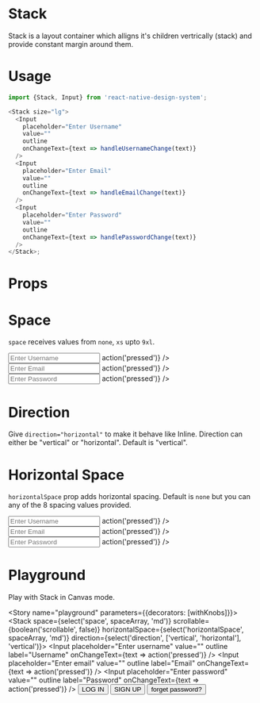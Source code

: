 
<Meta title="Stack" component={Stack} />

# Stack

Stack is a layout container which alligns it's children vertrically (stack) and provide constant margin around them.

# Usage

```js
import {Stack, Input} from 'react-native-design-system';

<Stack size="lg">
  <Input
    placeholder="Enter Username"
    value=""
    outline
    onChangeText={text => handleUsernameChange(text)}
  />
  <Input
    placeholder="Enter Email"
    value=""
    outline
    onChangeText={text => handleEmailChange(text)}
  />
  <Input
    placeholder="Enter Password"
    value=""
    outline
    onChangeText={text => handlePasswordChange(text)}
  />
</Stack>;
```

# Props

<Props of={Stack} />

# Space

`space` receives values from `none`, `xs` upto `9xl`.

<Preview>
  <Story name="space">
    <Stack space="lg">
      <Input
        placeholder="Enter Username"
        value=""
        outline
        onChangeText={text => action('pressed')}
      />
      <Input
        placeholder="Enter Email"
        value=""
        outline
        onChangeText={text => action('pressed')}
      />
      <Input
        placeholder="Enter Password"
        value=""
        outline
        onChangeText={text => action('pressed')}
      />
    </Stack>
  </Story>
</Preview>

# Direction

Give `direction="horizontal"` to make it behave like Inline. Direction can either be "vertical" or "horizontal". Default is "vertical".

# Horizontal Space

`horizontalSpace` prop adds horizontal spacing. Default is `none` but you can any of the 8 spacing values provided.

<Preview>
  <Story name="horizontalSpace">
    <Stack size="lg" direction="horizontal" horizontalSpace="2xl">
      <Input
        placeholder="Enter Username"
        value=""
        outline
        onChangeText={text => action('pressed')}
      />
      <Input
        placeholder="Enter Email"
        value=""
        outline
        onChangeText={text => action('pressed')}
      />
      <Input
        placeholder="Enter Password"
        value=""
        outline
        onChangeText={text => action('pressed')}
      />
    </Stack>
  </Story>
</Preview>

# Playground

Play with Stack in Canvas mode.

<Story name="playground" parameters={{decorators: [withKnobs]}}>
  <Stack
    space={select('space', spaceArray, 'md')}
    scrollable={boolean('scrollable', false)}
    horizontalSpace={select('horizontalSpace', spaceArray, 'md')}
    direction={select('direction', ['vertical', 'horizontal'], 'vertical')}>
    <Input
      placeholder="Enter username"
      value=""
      outline
      label="Username"
      onChangeText={text => action('pressed')}
    />
    <Input
      placeholder="Enter email"
      value=""
      outline
      label="Email"
      onChangeText={text => action('pressed')}
    />
    <Input
      placeholder="Enter password"
      value=""
      outline
      label="Password"
      onChangeText={text => action('pressed')}
    />
    <Button>LOG IN</Button>
    <Button outline>SIGN UP</Button>
    <Button transparent>forget password?</Button>
  </Stack>
</Story>
